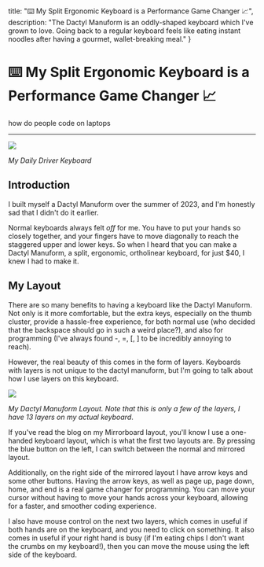 
  title: "⌨️ My Split Ergonomic Keyboard is a Performance Game Changer 📈",
  description: "The Dactyl Manuform is an oddly-shaped keyboard which I've grown to love. Going back to a regular keyboard feels like eating instant noodles after having a gourmet, wallet-breaking meal."
}

# ⌨️ My Split Ergonomic Keyboard is a Performance Game Changer 📈
how do people code on laptops

----
![](https://i.imgur.com/9baMIjX.jpeg)

*My Daily Driver Keyboard*

## Introduction

I built myself a Dactyl Manuform over the summer of 2023, and I'm honestly sad that I didn't do it earlier.

Normal keyboards always felt *off* for me. You have to put your hands so closely together, and your fingers have to move diagonally to reach the staggered upper and lower keys. So when I heard that you can make a Dactyl Manuform, a split, ergonomic, ortholinear keyboard, for just $40, I knew I had to make it.

## My Layout

There are so many benefits to having a keyboard like the Dactyl Manuform. Not only is it more comfortable, but the extra keys, especially on the thumb cluster, provide a hassle-free experience, for both normal use (who decided that the backspace should go in such a weird place?), and also for programming (I've always found -, =, \[, \] to be incredibly annoying to reach).

However, the real beauty of this comes in the form of layers. Keyboards with layers is not unique to the dactyl manuform, but I'm going to talk about how I use layers on this keyboard.

![](https://i.imgur.com/55bvVm2.png)

*My Dactyl Manuform Layout. Note that this is only a few of the layers, I have 13 layers on my actual keyboard*.

If you've read the blog on my <ExternalLink href="/blog/mirrorboard">Mirrorboard</ExternalLink> layout, you'll know I use a one-handed keyboard layout, which is what the first two layouts are. By pressing the blue button on the left, I can switch between the normal and mirrored layout.

Additionally, on the right side of the mirrored layout I have arrow keys and some other buttons. Having the arrow keys, as well as page up, page down, home, and end is a real game changer for programming. You can move your cursor without having to move your hands across your keyboard, allowing for a faster, and smoother coding experience.

I also have mouse control on the next two layers, which comes in useful if both hands are on the keyboard, and you need to click on something. It also comes in useful if your right hand is busy (if I'm eating chips I don't want the crumbs on my keyboard!), then you can move the mouse using the left side of the keyboard.